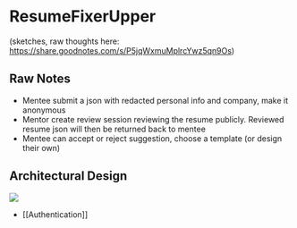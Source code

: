 # ResumeFixerUpper

(sketches, raw thoughts here: https://share.goodnotes.com/s/P5jqWxmuMplrcYwz5qn9Os)

## Raw Notes

- Mentee submit a json with redacted personal info and company, make it anonymous
- Mentor create review session reviewing the resume publicly. Reviewed resume json will then be returned back to mentee
- Mentee can accept or reject suggestion, choose a template (or design their own)

## Architectural Design

<img
  src="../../../../../attachments/ResumeFixerUpper.png"
  align="center"
/>

- [[Authentication]]